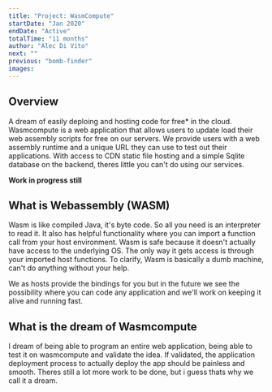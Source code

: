 ```yaml
---
title: "Project: WasmCompute"
startDate: "Jan 2020"
endDate: "Active"
totalTime: "11 months"
author: "Alec Di Vito"
next: ""
previous: "bomb-finder"
images:
---
```


## Overview

A dream of easily deploing and hosting code for free* in the cloud. Wasmcompute
is a web application that allows users to update load their web assembly scripts
for free on our servers. We provide users with a web assembly runtime and a
unique URL they can use to test out their applications. With access to CDN static
file hosting and a simple Sqlite database on the backend, theres little you can't
do using our services.

**Work in progress still**

## What is Webassembly (WASM)

Wasm is like compiled Java, it's byte code. So all you need is an interpreter to
read it. It also has helpful functionality where you can import a function call
from your host environment. Wasm is safe because it doesn't actually have access
to the underlying OS. The only way it gets access is through your imported host
functions. To clarify, Wasm is basically a dumb machine, can't do anything
without your help.

We as hosts provide the bindings for you but in the future we see the possibility
where you can code any application and we'll work on keeping it alive and running
fast.

## What is the dream of Wasmcompute

I dream of being able to program an entire web application, being able to test it
on wasmcompute and validate the idea. If validated, the application deployment
process to actually deploy the app should be painless and smooth. Theres still a
lot more work to be done, but i guess thats why we call it a dream.